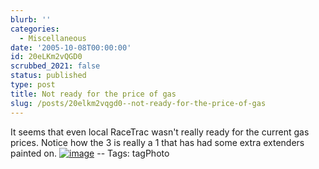 ```yaml
---
blurb: ''
categories:
  - Miscellaneous
date: '2005-10-08T00:00:00'
id: 20eLKm2vQGD0
scrubbed_2021: false
status: published
type: post
title: Not ready for the price of gas
slug: /posts/20elkm2vqgd0--not-ready-for-the-price-of-gas
---
```


It seems that even local RaceTrac wasn't really ready for the
current gas prices. Notice how the 3 is really a 1 that has had
some extra extenders painted on.
[![image](https://photos1.blogger.com/blogger/2691/1643/400/20051008_160750a.jpg)](http://photos1.blogger.com/blogger/2691/1643/1600/20051008_160750a1.jpg)
-- Tags: tagPhoto
